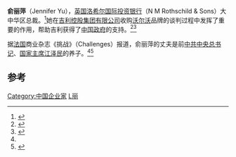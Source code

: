 '''俞丽萍'''（Jennifer Yu），[[英国|英国]][[洛希尔国际投资银行|洛希尔国际投资银行]]（N M Rothschild & Sons）大中华区总裁。<ref>{{cite web|url=http://www.022net.com/2009/12-2/476062123382324.html|title=黄兴国会见洛希尔国际投资银行大中华区总裁俞丽萍|publisher=人民网|accessdate=2010-04-02|deadurl=yes|archiveurl=https://web.archive.org/web/20100403223114/http://www.022net.com/2009/12-2/476062123382324.html|archivedate=2010-04-03}}</ref>她在[[吉利汽车|吉利控股集团有限公司]]收购[[沃尔沃|沃尔沃]]品牌的谈判过程中发挥了重要的作用，帮助吉利获得了[[中国政府|中国政府]]的支持。<ref>{{cite web|url=http://auto.sina.com.cn/news/2010-03-30/1624583604.shtml|title=罗斯柴尔德超级四人团队助吉利拿下沃尔沃|publisher=新浪汽车|accessdate=2010-04-02|archive-date=2019-09-10|archive-url=https://web.archive.org/web/20190910051414/http://auto.sina.com.cn/news/2010-03-30/1624583604.shtml|dead-url=no}}</ref><ref name="djy">{{cite web|url=http://www.epochtimes.com/gb/10/4/2/n2864481p.htm|title=习近平出访 江系渔利收购沃尔沃|publisher=大纪元|accessdate=2010-04-02|archive-date=2016-03-04|archive-url=https://web.archive.org/web/20160304105331/http://www.epochtimes.com/gb/10/4/2/n2864481p.htm|dead-url=no}}</ref>

据[[法国|法国]]商业杂志《挑战》（Challenges）报道，俞丽萍的丈夫是前[[中共中央总书记|中共中央总书记]]、[[中华人民共和国主席|国家主席]][[江泽民|江泽民]]的养子。<ref name="djy" /><ref>{{cite web|url=http://www.reuters.com/article/idUSLDE62S17C20100329|title=Rothschild quartet helped China's Geely snare Volvo Cars|publisher=路透社|language=en|accessdate=2010-04-02|archive-date=2020-11-09|archive-url=https://web.archive.org/web/20201109043408/https://www.reuters.com/article/idUSLDE62S17C20100329|dead-url=no}}</ref>

== 参考 ==
{{reflist}}

{{企业家小作品}}

{{DEFAULTSORT: Yu, Jennifer}}
[[Category:中国企业家|Category:中国企业家]]
[[Category:俞姓|L丽]]